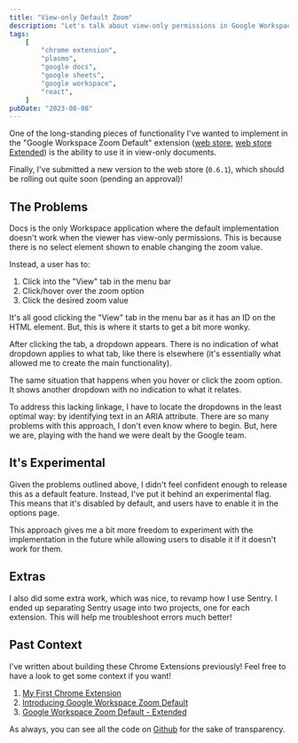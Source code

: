 ```yaml
---
title: "View-only Default Zoom"
description: "Let's talk about view-only permissions in Google Workspace..."
tags:
    [
        "chrome extension",
        "plasmo",
        "google docs",
        "google sheets",
        "google workspace",
        "react",
    ]
pubDate: "2023-08-08"
---
```



<NewExtensionNameBanner />

One of the long-standing pieces of functionality I've wanted to implement in the "Google Workspace Zoom Default" extension
([web store][webstore], [web store Extended][webstore-extended]) is the ability to use it in view-only documents.

Finally, I've submitted a new version to the web store (`0.6.1`), which should be rolling out quite soon (pending an approval)!

## The Problems

Docs is the only Workspace application where the default implementation doesn't work when the viewer has view-only permissions.
This is because there is no select element shown to enable changing the zoom value.

Instead, a user has to:

1. Click into the "View" tab in the menu bar
2. Click/hover over the zoom option
3. Click the desired zoom value

It's all good clicking the "View" tab in the menu bar as it has an ID on the HTML element. But, this is where it starts
to get a bit more wonky.

After clicking the tab, a dropdown appears. There is no indication of what dropdown applies to what tab, like there is
elsewhere (it's essentially what allowed me to create the main functionality).

The same situation that happens when you hover or click the zoom option. It shows another dropdown with no indication
to what it relates.

To address this lacking linkage, I have to locate the dropdowns in the least optimal way: by identifying text in an ARIA
attribute. There are so many problems with this approach, I don't even know where to begin. But, here we are, playing
with the hand we were dealt by the Google team.

## It's Experimental

Given the problems outlined above, I didn't feel confident enough to release this as a default feature. Instead, I've put
it behind an experimental flag. This means that it's disabled by default, and users have to enable it in the options page.

This approach gives me a bit more freedom to experiment with the implementation in the future while allowing users to
disable it if it doesn't work for them.

## Extras

I also did some extra work, which was nice, to revamp how I use Sentry. I ended up separating Sentry usage into two projects,
one for each extension. This will help me troubleshoot errors much better!

## Past Context

I've written about building these Chrome Extensions previously! Feel free to have a look to get some context if you want!

1. [My First Chrome Extension](../02/my-first-chrome-extension.mdx)
2. [Introducing Google Workspace Zoom Default](../03/introducing-google-workspace-zoom-default.mdx)
3. [Google Workspace Zoom Default - Extended](../06/google-workspace-zoom-default-extended.mdx)

As always, you can see all the code on [Github][github] for the sake of transparency.

[webstore]: https://chrome.google.com/webstore/detail/google-docs-zoom-default/nflkcdlimipkgbacnfnhfecjgmojhklo
[webstore-extended]: https://chrome.google.com/webstore/detail/google-workspace-zoom-def/mdgikencgfhineaememjagpkiclbdkka
[github]: https://github.com/vernak2539/chrome-extension-google-doc-default-zoom
